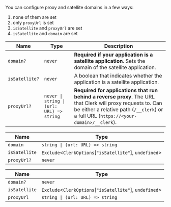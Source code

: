 You can configure proxy and satellite domains in a few ways:

1. none of them are set
2. only `proxyUrl` is set
3. `isSatellite` and `proxyUrl` are set
4. `isSatellite` and `domain` are set

| Name           | Type                                                 | Description                                                                                                                                                                                           |
| -------------- | ---------------------------------------------------- | ----------------------------------------------------------------------------------------------------------------------------------------------------------------------------------------------------- |
| `domain?`      | `never`                                              | **Required if your application is a satellite application**. Sets the domain of the satellite application.                                                                                            |
| `isSatellite?` | `never`                                              | A boolean that indicates whether the application is a satellite application.                                                                                                                          |
| `proxyUrl?`    | <code>never \| string \| (url: URL) => string</code> | **Required for applications that run behind a reverse proxy**. The URL that Clerk will proxy requests to. Can be either a relative path (`/__clerk`) or a full URL (`https://<your-domain>/__clerk`). |

| Name          | Type                                                        |
| ------------- | ----------------------------------------------------------- |
| `domain`      | <code>string \| (url: URL) => string</code>                 |
| `isSatellite` | `Exclude`\<`ClerkOptions`\[`"isSatellite"`\], `undefined`\> |
| `proxyUrl?`   | `never`                                                     |

| Name          | Type                                                        |
| ------------- | ----------------------------------------------------------- |
| `domain?`     | `never`                                                     |
| `isSatellite` | `Exclude`\<`ClerkOptions`\[`"isSatellite"`\], `undefined`\> |
| `proxyUrl`    | <code>string \| (url: URL) => string</code>                 |
